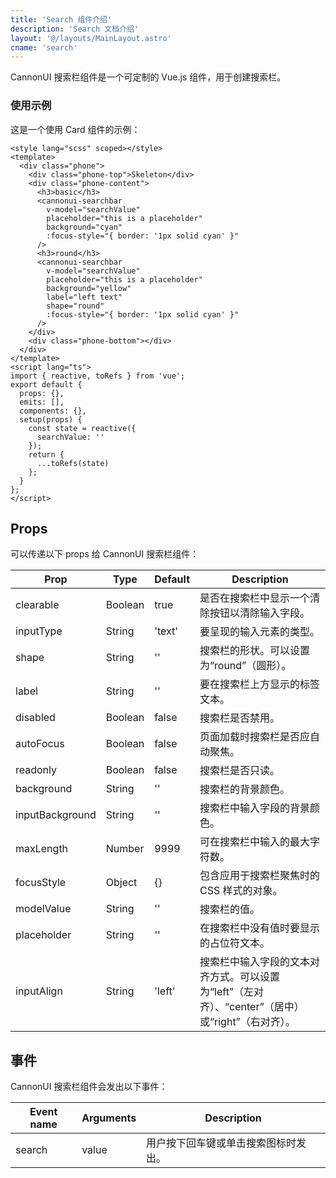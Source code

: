 ```yaml
---
title: 'Search 组件介绍'
description: 'Search 文档介绍'
layout: '@/layouts/MainLayout.astro'
cname: 'search'
---
```



CannonUI 搜索栏组件是一个可定制的 Vue.js 组件，用于创建搜索栏。

### 使用示例

<SearchBarVue
  lang="zh-CN"
  client:visible
/>

这是一个使用 Card 组件的示例：

```vue
<style lang="scss" scoped></style>
<template>
  <div class="phone">
    <div class="phone-top">Skeleton</div>
    <div class="phone-content">
      <h3>basic</h3>
      <cannonui-searchbar
        v-model="searchValue"
        placeholder="this is a placeholder"
        background="cyan"
        :focus-style="{ border: '1px solid cyan' }"
      />
      <h3>round</h3>
      <cannonui-searchbar
        v-model="searchValue"
        placeholder="this is a placeholder"
        background="yellow"
        label="left text"
        shape="round"
        :focus-style="{ border: '1px solid cyan' }"
      />
    </div>
    <div class="phone-bottom"></div>
  </div>
</template>
<script lang="ts">
import { reactive, toRefs } from 'vue';
export default {
  props: {},
  emits: [],
  components: {},
  setup(props) {
    const state = reactive({
      searchValue: ''
    });
    return {
      ...toRefs(state)
    };
  }
};
</script>
```

## Props

可以传递以下 props 给 CannonUI 搜索栏组件：

| Prop            | Type    | Default | Description                                                                                       |
| --------------- | ------- | ------- | ------------------------------------------------------------------------------------------------- |
| clearable       | Boolean | true    | 是否在搜索栏中显示一个清除按钮以清除输入字段。                                                    |
| inputType       | String  | 'text'  | 要呈现的输入元素的类型。                                                                          |
| shape           | String  | ''      | 搜索栏的形状。可以设置为“round”（圆形）。                                                         |
| label           | String  | ''      | 要在搜索栏上方显示的标签文本。                                                                    |
| disabled        | Boolean | false   | 搜索栏是否禁用。                                                                                  |
| autoFocus       | Boolean | false   | 页面加载时搜索栏是否应自动聚焦。                                                                  |
| readonly        | Boolean | false   | 搜索栏是否只读。                                                                                  |
| background      | String  | ''      | 搜索栏的背景颜色。                                                                                |
| inputBackground | String  | ''      | 搜索栏中输入字段的背景颜色。                                                                      |
| maxLength       | Number  | 9999    | 可在搜索栏中输入的最大字符数。                                                                    |
| focusStyle      | Object  | {}      | 包含应用于搜索栏聚焦时的 CSS 样式的对象。                                                         |
| modelValue      | String  | ''      | 搜索栏的值。                                                                                      |
| placeholder     | String  | ''      | 在搜索栏中没有值时要显示的占位符文本。                                                            |
| inputAlign      | String  | 'left'  | 搜索栏中输入字段的文本对齐方式。可以设置为“left”（左对齐）、“center”（居中）或“right”（右对齐）。 |

## 事件

CannonUI 搜索栏组件会发出以下事件：

| Event name | Arguments | Description                          |
| ---------- | --------- | ------------------------------------ |
| search     | value     | 用户按下回车键或单击搜索图标时发出。 |
